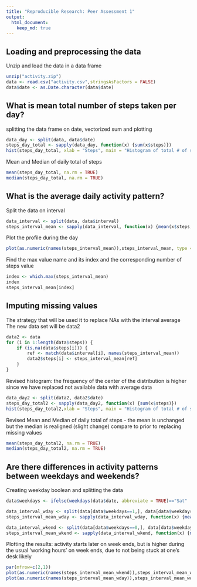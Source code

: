 ```yaml
---
title: "Reproducible Research: Peer Assessment 1"
output: 
  html_document:
    keep_md: true
---
```



## Loading and preprocessing the data

Unzip and load the data in a data frame

```r
unzip("activity.zip")
data <- read.csv("activity.csv",stringsAsFactors = FALSE)
data$date <- as.Date.character(data$date)
```


## What is mean total number of steps taken per day?

splitting the data frame on date, vectorized sum and plotting

```r
data_day <- split(data, data$date)
steps_day_total <- sapply(data_day, function(x) {sum(x$steps)})
hist(steps_day_total, xlab = "Steps", main = "Histogram of total # of steps per day")
```

Mean and Median of daily total of steps

```r
mean(steps_day_total, na.rm = TRUE)
median(steps_day_total, na.rm = TRUE)
```


## What is the average daily activity pattern?

Split the data on interval

```r
data_interval <- split(data, data$interval)
steps_interval_mean <- sapply(data_interval, function(x) {mean(x$steps, na.rm = TRUE)})
```

Plot the profile during the day

```r
plot(as.numeric(names(steps_interval_mean)),steps_interval_mean, type = "l", main = "# of steps per interval", xlab = "", ylab = "", ylim = c(0,200))
```

Find the max value name and its index and the corresponding number of steps value

```r
index <- which.max(steps_interval_mean)
index
steps_interval_mean[index]
```



## Imputing missing values

The strategy that will be used it to replace NAs with the interval average
The new data set will be data2

```r
data2 <- data
for (i in 1:length(data$steps)) {
    if (is.na(data$steps[i])) {
        ref <- match(data$interval[i], names(steps_interval_mean))
        data2$steps[i] <- steps_interval_mean[ref]
    }
}
```

Revised histogram: the frequency of the center of the distribution is higher since we have replaced not available data with average data

```r
data_day2 <- split(data2, data2$date)
steps_day_total2 <- sapply(data_day2, function(x) {sum(x$steps)})
hist(steps_day_total2,xlab = "Steps", main = "Histogram of total # of steps per day after replacing missing values")
```

Revised Mean and Median of daily total of steps - the mean is unchanged but the median is realigned (slight change) compare to prior to replacing missing values

```r
mean(steps_day_total2, na.rm = TRUE)
median(steps_day_total2, na.rm = TRUE)
```

## Are there differences in activity patterns between weekdays and weekends?

Creating weekday boolean and splitting the data

```r
data$weekdays <- ifelse(weekdays(data$date, abbreviate = TRUE)=="Sat" | weekdays(data$date, abbreviate = TRUE)=="Sun",0,1)

data_interval_wday <- split(data[data$weekdays==1,], data[data$weekdays==1,3])
steps_interval_mean_wday <- sapply(data_interval_wday, function(x) {mean(x$steps, na.rm = TRUE)})

data_interval_wkend <- split(data[data$weekdays==0,], data[data$weekdays==0,3])
steps_interval_mean_wkend <- sapply(data_interval_wkend, function(x) {mean(x$steps, na.rm = TRUE)})
```

Plotting the results: activity starts later on week ends, but is higher during the usual 'working hours' on week ends, due to not being stuck at one's desk likely

```r
par(mfrow=c(2,1))
plot(as.numeric(names(steps_interval_mean_wkend)),steps_interval_mean_wkend, type = "l", main = "# of steps per interval on weekend", xlab = "", ylab = "", ylim = c(0,200))
plot(as.numeric(names(steps_interval_mean_wday)),steps_interval_mean_wday, type = "l", main = "# of steps per interval on weekday",xlab = "", ylab = "", ylim = c(0,200))

```
